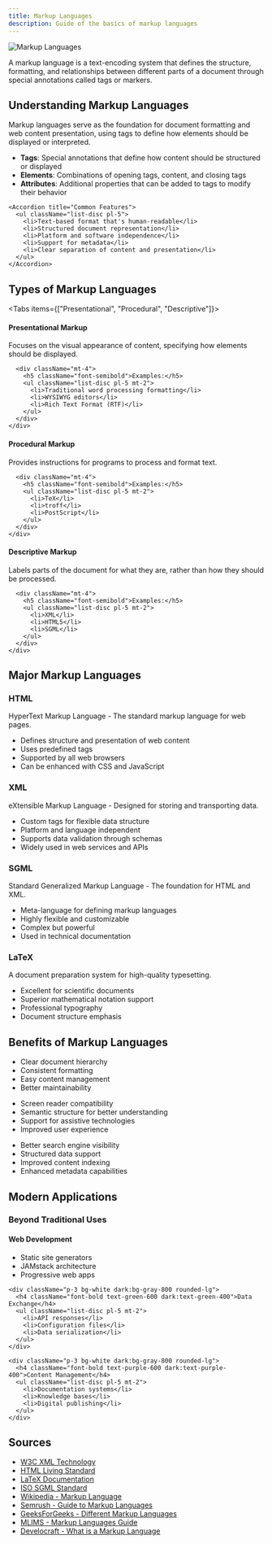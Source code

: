 ```yaml
---
title: Markup Languages
description: Guide of the basics of markup languages
---
```



![Markup Languages](./intro-markup.png)

<Callout title="What is a Markup Language?" type="info">
  A markup language is a text-encoding system that defines the structure, formatting, and relationships between different parts of a document through special annotations called tags or markers.
</Callout>

## Understanding Markup Languages

<div className="p-4 border rounded-lg bg-gray-50 dark:bg-gray-900 my-4">
  <p className="mb-3">Markup languages serve as the foundation for document formatting and web content presentation, using tags to define how elements should be displayed or interpreted.</p>
  
  <Accordions>
    <Accordion title="Key Concepts">
      <ul className="list-disc pl-5">
        <li><strong>Tags</strong>: Special annotations that define how content should be structured or displayed</li>
        <li><strong>Elements</strong>: Combinations of opening tags, content, and closing tags</li>
        <li><strong>Attributes</strong>: Additional properties that can be added to tags to modify their behavior</li>
      </ul>
    </Accordion>
    
    <Accordion title="Common Features">
      <ul className="list-disc pl-5">
        <li>Text-based format that's human-readable</li>
        <li>Structured document representation</li>
        <li>Platform and software independence</li>
        <li>Support for metadata</li>
        <li>Clear separation of content and presentation</li>
      </ul>
    </Accordion>
  </Accordions>
</div>

## Types of Markup Languages

<Tabs items={["Presentational", "Procedural", "Descriptive"]}>
  <Tab>
    <div className="p-4 border rounded-lg bg-white dark:bg-gray-800 my-4">
      <h4 className="font-bold mb-2 text-blue-600 dark:text-blue-400">Presentational Markup</h4>
      <p>Focuses on the visual appearance of content, specifying how elements should be displayed.</p>
      
      <div className="mt-4">
        <h5 className="font-semibold">Examples:</h5>
        <ul className="list-disc pl-5 mt-2">
          <li>Traditional word processing formatting</li>
          <li>WYSIWYG editors</li>
          <li>Rich Text Format (RTF)</li>
        </ul>
      </div>
    </div>
  </Tab>
  <Tab>
    <div className="p-4 border rounded-lg bg-white dark:bg-gray-800 my-4">
      <h4 className="font-bold mb-2 text-green-600 dark:text-green-400">Procedural Markup</h4>
      <p>Provides instructions for programs to process and format text.</p>
      
      <div className="mt-4">
        <h5 className="font-semibold">Examples:</h5>
        <ul className="list-disc pl-5 mt-2">
          <li>TeX</li>
          <li>troff</li>
          <li>PostScript</li>
        </ul>
      </div>
    </div>
  </Tab>
  <Tab>
    <div className="p-4 border rounded-lg bg-white dark:bg-gray-800 my-4">
      <h4 className="font-bold mb-2 text-purple-600 dark:text-purple-400">Descriptive Markup</h4>
      <p>Labels parts of the document for what they are, rather than how they should be processed.</p>
      
      <div className="mt-4">
        <h5 className="font-semibold">Examples:</h5>
        <ul className="list-disc pl-5 mt-2">
          <li>XML</li>
          <li>HTML5</li>
          <li>SGML</li>
        </ul>
      </div>
    </div>
  </Tab>
</Tabs>

## Major Markup Languages

<div className="grid grid-cols-1 md:grid-cols-2 gap-4 my-6">
  <div className="p-4 border rounded-lg bg-gradient-to-br from-blue-50 to-blue-100 dark:from-blue-900 dark:to-blue-800">
    <h3 className="text-xl font-bold mb-3 text-blue-600 dark:text-blue-400">HTML</h3>
    <p className="mb-2">HyperText Markup Language - The standard markup language for web pages.</p>
    <ul className="list-disc pl-5">
      <li>Defines structure and presentation of web content</li>
      <li>Uses predefined tags</li>
      <li>Supported by all web browsers</li>
      <li>Can be enhanced with CSS and JavaScript</li>
    </ul>
  </div>
  
  <div className="p-4 border rounded-lg bg-gradient-to-br from-green-50 to-green-100 dark:from-green-900 dark:to-green-800">
    <h3 className="text-xl font-bold mb-3 text-green-600 dark:text-green-400">XML</h3>
    <p className="mb-2">eXtensible Markup Language - Designed for storing and transporting data.</p>
    <ul className="list-disc pl-5">
      <li>Custom tags for flexible data structure</li>
      <li>Platform and language independent</li>
      <li>Supports data validation through schemas</li>
      <li>Widely used in web services and APIs</li>
    </ul>
  </div>
</div>

<div className="grid grid-cols-1 md:grid-cols-2 gap-4 my-6">
  <div className="p-4 border rounded-lg bg-gradient-to-br from-purple-50 to-purple-100 dark:from-purple-900 dark:to-purple-800">
    <h3 className="text-xl font-bold mb-3 text-purple-600 dark:text-purple-400">SGML</h3>
    <p className="mb-2">Standard Generalized Markup Language - The foundation for HTML and XML.</p>
    <ul className="list-disc pl-5">
      <li>Meta-language for defining markup languages</li>
      <li>Highly flexible and customizable</li>
      <li>Complex but powerful</li>
      <li>Used in technical documentation</li>
    </ul>
  </div>
  
  <div className="p-4 border rounded-lg bg-gradient-to-br from-red-50 to-red-100 dark:from-red-900 dark:to-red-800">
    <h3 className="text-xl font-bold mb-3 text-red-600 dark:text-red-400">LaTeX</h3>
    <p className="mb-2">A document preparation system for high-quality typesetting.</p>
    <ul className="list-disc pl-5">
      <li>Excellent for scientific documents</li>
      <li>Superior mathematical notation support</li>
      <li>Professional typography</li>
      <li>Document structure emphasis</li>
    </ul>
  </div>
</div>

## Benefits of Markup Languages

<Accordions>
  <Accordion title="Improved Structure and Organization">
    <ul className="list-disc pl-5">
      <li>Clear document hierarchy</li>
      <li>Consistent formatting</li>
      <li>Easy content management</li>
      <li>Better maintainability</li>
    </ul>
  </Accordion>
  
  <Accordion title="Enhanced Accessibility">
    <ul className="list-disc pl-5">
      <li>Screen reader compatibility</li>
      <li>Semantic structure for better understanding</li>
      <li>Support for assistive technologies</li>
      <li>Improved user experience</li>
    </ul>
  </Accordion>
  
  <Accordion title="SEO Benefits">
    <ul className="list-disc pl-5">
      <li>Better search engine visibility</li>
      <li>Structured data support</li>
      <li>Improved content indexing</li>
      <li>Enhanced metadata capabilities</li>
    </ul>
  </Accordion>
</Accordions>

## Modern Applications

<div className="p-4 border rounded-lg bg-gradient-to-br from-gray-50 to-gray-100 dark:from-gray-900 dark:to-gray-800 my-6">
  <h3 className="text-xl font-bold mb-3">Beyond Traditional Uses</h3>
  
  <div className="grid grid-cols-1 md:grid-cols-3 gap-4">
    <div className="p-3 bg-white dark:bg-gray-800 rounded-lg">
      <h4 className="font-bold text-blue-600 dark:text-blue-400">Web Development</h4>
      <ul className="list-disc pl-5 mt-2">
        <li>Static site generators</li>
        <li>JAMstack architecture</li>
        <li>Progressive web apps</li>
      </ul>
    </div>
    
    <div className="p-3 bg-white dark:bg-gray-800 rounded-lg">
      <h4 className="font-bold text-green-600 dark:text-green-400">Data Exchange</h4>
      <ul className="list-disc pl-5 mt-2">
        <li>API responses</li>
        <li>Configuration files</li>
        <li>Data serialization</li>
      </ul>
    </div>
    
    <div className="p-3 bg-white dark:bg-gray-800 rounded-lg">
      <h4 className="font-bold text-purple-600 dark:text-purple-400">Content Management</h4>
      <ul className="list-disc pl-5 mt-2">
        <li>Documentation systems</li>
        <li>Knowledge bases</li>
        <li>Digital publishing</li>
      </ul>
    </div>
  </div>
</div>

## Sources

<div className="p-4 border rounded-lg bg-white dark:bg-gray-800 my-4">
  <ul className="space-y-2">
    <li><a href="https://www.w3.org/standards/xml/core" className="text-blue-600 hover:text-blue-800 dark:text-blue-400">W3C XML Technology</a></li>
    <li><a href="https://html.spec.whatwg.org/" className="text-blue-600 hover:text-blue-800 dark:text-blue-400">HTML Living Standard</a></li>
    <li><a href="https://www.latex-project.org/help/documentation/" className="text-blue-600 hover:text-blue-800 dark:text-blue-400">LaTeX Documentation</a></li>
    <li><a href="https://www.iso.org/standard/16387.html" className="text-blue-600 hover:text-blue-800 dark:text-blue-400">ISO SGML Standard</a></li>
    <li><a href="https://en.wikipedia.org/wiki/Markup_language" className="text-blue-600 hover:text-blue-800 dark:text-blue-400">Wikipedia - Markup Language</a></li>
    <li><a href="https://www.semrush.com/blog/markup-language/" className="text-blue-600 hover:text-blue-800 dark:text-blue-400">Semrush - Guide to Markup Languages</a></li>
    <li><a href="https://www.geeksforgeeks.org/explain-different-markup-languages-other-than-html/" className="text-blue-600 hover:text-blue-800 dark:text-blue-400">GeeksForGeeks - Different Markup Languages</a></li>
    <li><a href="https://corriol.github.io/mlims/01-mlxml/01_llenguatges/" className="text-blue-600 hover:text-blue-800 dark:text-blue-400">MLIMS - Markup Languages Guide</a></li>
    <li><a href="https://develocraft.com/blog-posts/what-is-a-markup-language" className="text-blue-600 hover:text-blue-800 dark:text-blue-400">Develocraft - What is a Markup Language</a></li>
  </ul>
</div>